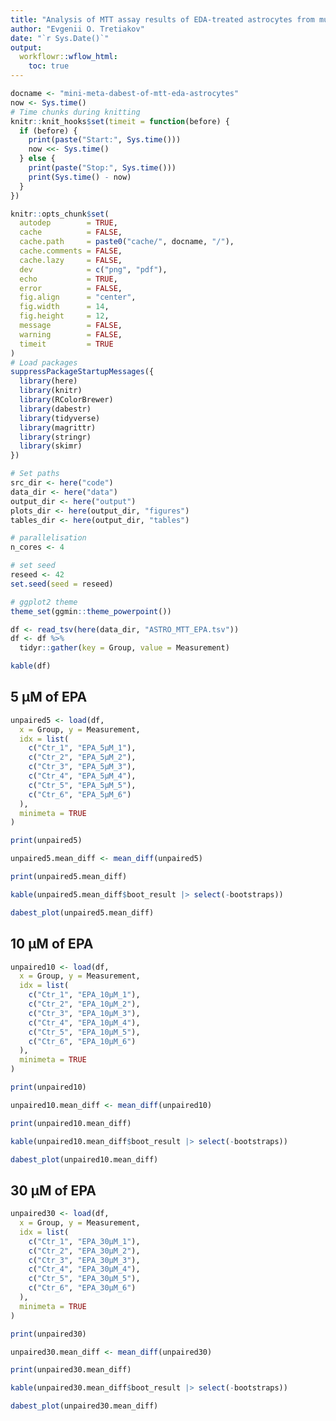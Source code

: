 ```yaml
---
title: "Analysis of MTT assay results of EDA-treated astrocytes from multiple experiments"
author: "Evgenii O. Tretiakov"
date: "`r Sys.Date()`"
output:
  workflowr::wflow_html:
    toc: true
---
```


```r
docname <- "mini-meta-dabest-of-mtt-eda-astrocytes"
now <- Sys.time()
# Time chunks during knitting
knitr::knit_hooks$set(timeit = function(before) {
  if (before) {
    print(paste("Start:", Sys.time()))
    now <<- Sys.time()
  } else {
    print(paste("Stop:", Sys.time()))
    print(Sys.time() - now)
  }
})

knitr::opts_chunk$set(
  autodep        = TRUE,
  cache          = FALSE,
  cache.path     = paste0("cache/", docname, "/"),
  cache.comments = FALSE,
  cache.lazy     = FALSE,
  dev            = c("png", "pdf"),
  echo           = TRUE,
  error          = FALSE,
  fig.align      = "center",
  fig.width      = 14,
  fig.height     = 12,
  message        = FALSE,
  warning        = FALSE,
  timeit         = TRUE
)
# Load packages
suppressPackageStartupMessages({
  library(here)
  library(knitr)
  library(RColorBrewer)
  library(dabestr)
  library(tidyverse)
  library(magrittr)
  library(stringr)
  library(skimr)
})

# Set paths
src_dir <- here("code")
data_dir <- here("data")
output_dir <- here("output")
plots_dir <- here(output_dir, "figures")
tables_dir <- here(output_dir, "tables")

# parallelisation
n_cores <- 4

# set seed
reseed <- 42
set.seed(seed = reseed)

# ggplot2 theme
theme_set(ggmin::theme_powerpoint())
```

```r
df <- read_tsv(here(data_dir, "ASTRO_MTT_EPA.tsv"))
df <- df %>%
  tidyr::gather(key = Group, value = Measurement)

kable(df)
```
## 5 μM of EPA

```r
unpaired5 <- load(df,
  x = Group, y = Measurement,
  idx = list(
    c("Ctr_1", "EPA_5μM_1"),
    c("Ctr_2", "EPA_5μM_2"),
    c("Ctr_3", "EPA_5μM_3"),
    c("Ctr_4", "EPA_5μM_4"),
    c("Ctr_5", "EPA_5μM_5"),
    c("Ctr_6", "EPA_5μM_6")
  ),
  minimeta = TRUE
)
```

```r
print(unpaired5)
```

```r
unpaired5.mean_diff <- mean_diff(unpaired5)

print(unpaired5.mean_diff)
```

```r
kable(unpaired5.mean_diff$boot_result |> select(-bootstraps))
```

```r
dabest_plot(unpaired5.mean_diff)
```

## 10 μM of EPA

```r
unpaired10 <- load(df,
  x = Group, y = Measurement,
  idx = list(
    c("Ctr_1", "EPA_10μM_1"),
    c("Ctr_2", "EPA_10μM_2"),
    c("Ctr_3", "EPA_10μM_3"),
    c("Ctr_4", "EPA_10μM_4"),
    c("Ctr_5", "EPA_10μM_5"),
    c("Ctr_6", "EPA_10μM_6")
  ),
  minimeta = TRUE
)
```

```r
print(unpaired10)
```

```r
unpaired10.mean_diff <- mean_diff(unpaired10)

print(unpaired10.mean_diff)
```

```r
kable(unpaired10.mean_diff$boot_result |> select(-bootstraps))
```

```r
dabest_plot(unpaired10.mean_diff)
```

## 30 μM of EPA

```r
unpaired30 <- load(df,
  x = Group, y = Measurement,
  idx = list(
    c("Ctr_1", "EPA_30μM_1"),
    c("Ctr_2", "EPA_30μM_2"),
    c("Ctr_3", "EPA_30μM_3"),
    c("Ctr_4", "EPA_30μM_4"),
    c("Ctr_5", "EPA_30μM_5"),
    c("Ctr_6", "EPA_30μM_6")
  ),
  minimeta = TRUE
)
```

```r
print(unpaired30)
```

```r
unpaired30.mean_diff <- mean_diff(unpaired30)

print(unpaired30.mean_diff)
```

```r
kable(unpaired30.mean_diff$boot_result |> select(-bootstraps))
```

```r
dabest_plot(unpaired30.mean_diff)
```
